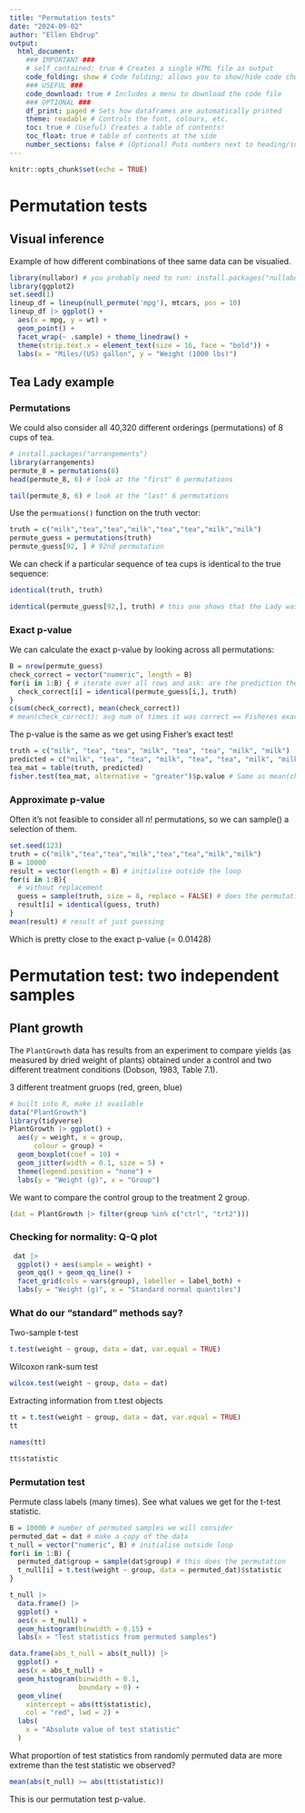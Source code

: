 ```yaml
---
title: "Permutation tests"
date: "2024-09-02"
author: "Ellen Ebdrup"
output: 
  html_document: 
    ### IMPORTANT ###
    # self_contained: true # Creates a single HTML file as output
    code_folding: show # Code folding; allows you to show/hide code chunks
    ### USEFUL ###
    code_download: true # Includes a menu to download the code file
    ### OPTIONAL ###
    df_print: paged # Sets how dataframes are automatically printed
    theme: readable # Controls the font, colours, etc.
    toc: true # (Useful) Creates a table of contents!
    toc_float: true # table of contents at the side
    number_sections: false # (Optional) Puts numbers next to heading/subheadings
---
```


```r
knitr::opts_chunk$set(echo = TRUE)
```

# Permutation tests

## Visual inference
Example of how different combinations of thee same data can be visualied. 

```r
library(nullabor) # you probably need to run: install.packages("nullabor")
library(ggplot2)
set.seed(1)
lineup_df = lineup(null_permute('mpg'), mtcars, pos = 10)
lineup_df |> ggplot() + 
  aes(x = mpg, y = wt) + 
  geom_point() + 
  facet_wrap(~ .sample) + theme_linedraw() + 
  theme(strip.text.x = element_text(size = 16, face = "bold")) + 
  labs(x = "Miles/(US) gallon", y = "Weight (1000 lbs)")
```

## Tea Lady example
### Permutations

We could also consider all 40,320 different orderings (permutations) of 8 cups of tea.
```r
# install.packages("arrangements")
library(arrangements)
permute_8 = permutations(8)
head(permute_8, 6) # look at the "first" 6 permutations
```

```r
tail(permute_8, 6) # look at the "last" 6 permutations
```

Use the `permuations()` function on the truth vector:
```r
truth = c("milk","tea","tea","milk","tea","tea","milk","milk")
permute_guess = permutations(truth)
permute_guess[92, ] # 92nd permutation
```


We can check if a particular sequence of tea cups is identical to the true sequence:
```r
identical(truth, truth)

identical(permute_guess[92,], truth) # this one shows that the Lady was not correct
```


### Exact p-value

We can calculate the exact p-value by looking across all permutations:
```r
B = nrow(permute_guess)
check_correct = vector("numeric", length = B)
for(i in 1:B) { # iterate over all rows and ask: are the prediction the same as the truth?
  check_correct[i] = identical(permute_guess[i,], truth)
}
c(sum(check_correct), mean(check_correct))
# mean(check_correct): avg num of times it was correct == Fisheres exact test P-value
```

The p-value is the same as we get using Fisher’s exact test!
```r
truth = c("milk", "tea", "tea", "milk", "tea", "tea", "milk", "milk")
predicted = c("milk", "tea", "tea", "milk", "tea", "tea", "milk", "milk")
tea_mat = table(truth, predicted)
fisher.test(tea_mat, alternative = "greater")$p.value # Same as mean(check_correct) from above
```


### Approximate p-value

Often it’s not feasible to consider all $n!$ permutations, so we can sample() a selection of them.
```r
set.seed(123)
truth = c("milk","tea","tea","milk","tea","tea","milk","milk")
B = 10000
result = vector(length = B) # initialise outside the loop
for(i in 1:B){
  # without replacement
  guess = sample(truth, size = 8, replace = FALSE) # does the permutation
  result[i] = identical(guess, truth)
}
mean(result) # result of just guessing
```
Which is pretty close to the exact p-value (= 0.01428)


# Permutation test: two independent samples

## Plant growth
The `PlantGrowth` data has results from an experiment to compare yields (as measured by dried weight of plants) obtained under a control and two different treatment conditions (Dobson, 1983, Table 7.1).

3 different treatment gruops (red, green, blue)

```r
# built into R, make it available
data("PlantGrowth") 
library(tidyverse)
PlantGrowth |> ggplot() +
  aes(y = weight, x = group, 
      colour = group) + 
  geom_boxplot(coef = 10) + 
  geom_jitter(width = 0.1, size = 5) + 
  theme(legend.position = "none") +
  labs(y = "Weight (g)", x = "Group")
```

We want to compare the control group to the treatment 2 group.
```r
(dat = PlantGrowth |> filter(group %in% c("ctrl", "trt2")))
```

### Checking for normality: Q-Q plot

```r
 dat |> 
  ggplot() + aes(sample = weight) + 
  geom_qq() + geom_qq_line() + 
  facet_grid(cols = vars(group), labeller = label_both) + 
  labs(y = "Weight (g)", x = "Standard normal quantiles")
```

### What do our “standard” methods say?

Two-sample t-test
```r
t.test(weight ~ group, data = dat, var.equal = TRUE)
```

Wilcoxon rank-sum test
```r
wilcox.test(weight ~ group, data = dat)
```

Extracting information from t.test objects
```r
tt = t.test(weight ~ group, data = dat, var.equal = TRUE)
tt

names(tt)

tt$statistic
```


### Permutation test


Permute class labels (many times). See what values we get for the t-test statistic.
```r
B = 10000 # number of permuted samples we will consider
permuted_dat = dat # make a copy of the data
t_null = vector("numeric", B) # initialise outside loop
for(i in 1:B) {
  permuted_dat$group = sample(dat$group) # this does the permutation
  t_null[i] = t.test(weight ~ group, data = permuted_dat)$statistic
}
```

```r
t_null |> 
  data.frame() |> 
  ggplot() + 
  aes(x = t_null) + 
  geom_histogram(binwidth = 0.15) + 
  labs(x = "Test statistics from permuted samples")
```

```r
data.frame(abs_t_null = abs(t_null)) |> 
  ggplot() + 
  aes(x = abs_t_null) +
  geom_histogram(binwidth = 0.1,
                 boundary = 0) + 
  geom_vline(
    xintercept = abs(tt$statistic), 
    col = "red", lwd = 2) + 
  labs(
    x = "Absolute value of test statistic"
  )
```

What proportion of test statistics from randomly permuted data are more extreme than the test statistic we observed?
```r
mean(abs(t_null) >= abs(tt$statistic))
```
This is our permutation test p-value.
